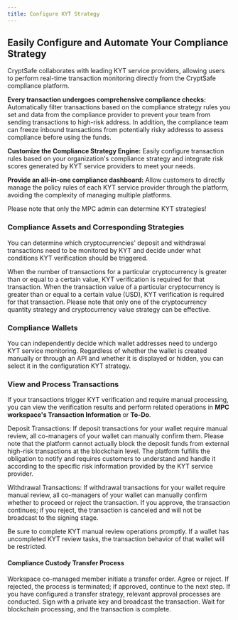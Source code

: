 ```yaml
---
title: Configure KYT Strategy
---
```


##  Easily Configure and Automate Your Compliance Strategy

CryptSafe collaborates with leading KYT service providers, allowing users to perform real-time transaction monitoring directly from the CryptSafe compliance platform.

**Every transaction undergoes comprehensive compliance checks:** Automatically filter transactions based on the compliance strategy rules you set and data from the compliance provider to prevent your team from sending transactions to high-risk address. In addition, the compliance team can freeze inbound transactions from potentially risky addresss to assess compliance before using the funds.

**Customize the Compliance Strategy Engine:** Easily configure transaction rules based on your organization's compliance strategy and integrate risk scores generated by KYT service providers to meet your needs.

**Provide an all-in-one compliance dashboard:** Allow customers to directly manage the policy rules of each KYT service provider through the platform, avoiding the complexity of managing multiple platforms.

<Warning>
Please note that only the MPC admin can determine KYT strategies!
</Warning>


###  Compliance Assets and Corresponding Strategies
You can determine which cryptocurrencies' deposit and withdrawal transactions need to be monitored by KYT and decide under what conditions KYT verification should be triggered.

<Accordion title="1. Cryptocurrency Quantity Strategy">
When the number of transactions for a particular cryptocurrency is greater than or equal to a certain value, KYT verification is required for that transaction.
</Accordion>
<Accordion title="2. Cryptocurrency Value Strategy">
When the transaction value of a particular cryptocurrency is greater than or equal to a certain value (USD), KYT verification is required for that transaction.
</Accordion>

<Warning>
Please note that only one of the cryptocurrency quantity strategy and cryptocurrency value strategy can be effective.
</Warning>



###  Compliance Wallets
You can independently decide which wallet addresses need to undergo KYT service monitoring. Regardless of whether the wallet is created manually or through an API and whether it is displayed or hidden, you can select it in the configuration KYT strategy.

###  View and Process Transactions

If your transactions trigger KYT verification and require manual processing, you can view the verification results and perform related operations in **MPC workspace's Transaction Information** or **To-Do**.

Deposit Transactions: If deposit transactions for your wallet require manual review, all co-managers of your wallet can manually confirm them.
<Warning>
Please note that the platform cannot actually block the deposit funds from external high-risk transactions at the blockchain level. The platform fulfills the obligation to notify and requires customers to understand and handle it according to the specific risk information provided by the KYT service provider.
</Warning>

Withdrawal Transactions: If withdrawal transactions for your wallet require manual review, all co-managers of your wallet can manually confirm whether to proceed or reject the transaction. If you approve, the transaction continues; if you reject, the transaction is canceled and will not be broadcast to the signing stage.

<Tip> 
Be sure to complete KYT manual review operations promptly. If a wallet has uncompleted KYT review tasks, the transaction behavior of that wallet will be restricted.
</Tip>

#### Compliance Custody Transfer Process
<Steps>
<Step title="Initiate Transfer">
    Workspace co-managed member initiate a transfer order.
</Step>
<Step title="KYT Verification">
    Agree or reject. If rejected, the process is terminated; if approved, continue to the next step.
</Step>
<Step title="Transaction Review">
    If you have configured a transfer strategy, relevant approval processes are conducted.
</Step>
<Step title="Transaction Signing">
    Sign with a private key and broadcast the transaction.
</Step>
<Step title="Transaction Completion">
    Wait for blockchain processing, and the transaction is complete.
</Step>
</Steps>